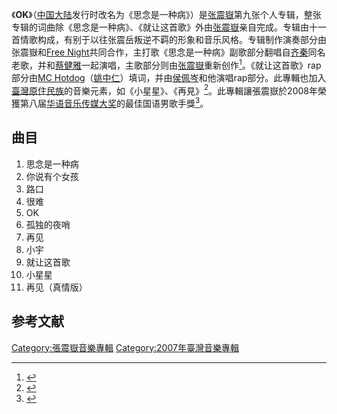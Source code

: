 {{otheruses|other='''OK'''的其他意思|OK (消歧義)}}
{{Infobox Album
|  Name        = OK（思念是一种病）
|  Type        = 專輯
|  Artist      = [[張震嶽|張震嶽]]
|  Cover       = 
|  Released    = 2007年7月6日 <small>([[中華民國|臺灣]])</small>
|  Recorded    = 
|  Genre       = [[流行音樂|流行音樂]]
|  Length      = 
|  Label       = [[本色音乐|本色音乐]]、[[滚石唱片|滚石唱片]]
|  Number      =
|  Producer    = [[張震嶽|張震嶽]]
|  Reviews     = 
|  Last album  = [[等我有一天|等我有一天]](2002) 
|  This album  = '''OK''' <br />(2007)
|  Next album  = [[我是海雅谷慕|我是海雅谷慕]]<br />(2013) 

}}
《'''OK'''》（[[中国大陆|中国大陆]]发行时改名为《思念是一种病》）是[[张震嶽|张震嶽]]第九张个人专辑，整张专辑的词曲除《思念是一种病》、《就让这首歌》外由[[张震嶽|张震嶽]]亲自完成。专辑由十一首情歌构成，有别于以往张震岳叛逆不羁的形象和音乐风格。专辑制作演奏部分由张震嶽和[[Free_Night|Free Night]]共同合作，主打歌《思念是一种病》副歌部分翻唱自[[齐秦|齐秦]]同名老歌，并和[[蔡健雅|蔡健雅]]一起演唱，主歌部分则由[[张震嶽|张震嶽]]重新创作<ref>{{cite news |author1=Richardbee, Stephen Chen |title=他用音樂唱出男人的成長史 張震嶽25年的唱遊人 |url=https://www.gq.com.tw/entertainment/content-37414 |accessdate=2021-08-27 |work=GQ Taiwan |date=2018-10-11 |archive-date=2021-08-27 |archive-url=https://web.archive.org/web/20210827033226/https://www.gq.com.tw/entertainment/content-37414 |dead-url=no }}</ref>。《就让这首歌》rap部分由[[MC_Hotdog|MC Hotdog]]（[[姚中仁|姚中仁]]）填词，并由[[侯佩岑|侯佩岑]]和他演唱rap部分。此專輯也加入[[臺灣原住民族|臺灣原住民族]]的音樂元素，如《小星星》、《再見》<ref>{{cite news |author1=張鐵志 |title=張震嶽如何成為海雅谷慕 |url=https://e-info.org.tw/node/88779 |accessdate=2021-08-27 |work=關於環境資訊中心 |date=2013-08-22 |archive-date=2021-10-04 |archive-url=https://web.archive.org/web/20211004101819/https://e-info.org.tw/node/88779 |dead-url=no }}</ref>。此專輯讓張震嶽於2008年榮獲第八届[[华语音乐传媒大奖|华语音乐传媒大奖]]的最佳国语男歌手獎<ref>{{cite news |author1=wwt |title=第八届华语音乐传媒大奖获奖名单 |url=http://ent.sina.com.cn/y/2012-06-19/11303662262.shtml |accessdate=2021-08-27 |work=新浪娱乐 |date=2012-06-19 |archive-date=2021-08-27 |archive-url=https://web.archive.org/web/20210827043345/http://ent.sina.com.cn/y/2012-06-19/11303662262.shtml |dead-url=no }}</ref>。

== 曲目 ==
#思念是一种病
#你说有个女孩
#路口
#很难
#OK
#孤独的夜哨
#再见
#小宇
#就让这首歌
#小星星
#再见（真情版） 

==参考文献==
{{reflist}}

{{Album-stub}}
{{張震嶽作品}}
[[Category:張震嶽音樂專輯|Category:張震嶽音樂專輯]]
[[Category:2007年臺灣音樂專輯|Category:2007年臺灣音樂專輯]]